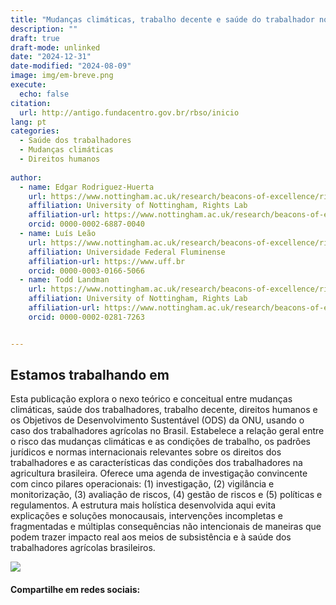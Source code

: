```yaml
---
title: "Mudanças climáticas, trabalho decente e saúde do trabalhador no Brasil: considerações teóricas"
description: ""
draft: true
draft-mode: unlinked
date: "2024-12-31"
date-modified: "2024-08-09"
image: img/em-breve.png
execute:
  echo: false
citation:
  url: http://antigo.fundacentro.gov.br/rbso/inicio
lang: pt  
categories:
  - Saúde dos trabalhadores
  - Mudanças climáticas
  - Direitos humanos
  
author:
  - name: Edgar Rodriguez-Huerta
    url: https://www.nottingham.ac.uk/research/beacons-of-excellence/rights-lab/our-team/edgar-rodr%C3%ADguez-huerta/index.aspx
    affiliation: University of Nottingham, Rights Lab
    affiliation-url: https://www.nottingham.ac.uk/research/beacons-of-excellence/rights-lab/index.aspx
    orcid: 0000-0002-6887-0040
  - name: Luís Leão
    url: https://www.nottingham.ac.uk/research/beacons-of-excellence/rights-lab/index.aspx
    affiliation: Universidade Federal Fluminense
    affiliation-url: https://www.uff.br
    orcid: 0000-0003-0166-5066
  - name: Todd Landman
    url: https://www.nottingham.ac.uk/research/beacons-of-excellence/rights-lab/index.aspx
    affiliation: University of Nottingham, Rights Lab
    affiliation-url: https://www.nottingham.ac.uk/research/beacons-of-excellence/rights-lab/index.aspx
    orcid: 0000-0002-0281-7263


---
```


## Estamos trabalhando em

Esta publicação explora o nexo teórico e conceitual entre mudanças climáticas, saúde dos trabalhadores, trabalho decente, direitos humanos e os Objetivos de Desenvolvimento Sustentável (ODS) da ONU, usando o caso dos trabalhadores agrícolas no Brasil. Estabelece a relação geral entre o risco das mudanças climáticas e as condições de trabalho, os padrões jurídicos e normas internacionais relevantes sobre os direitos dos trabalhadores e as características das condições dos trabalhadores na agricultura brasileira. Oferece uma agenda de investigação convincente com cinco pilares operacionais: (1) investigação, (2) vigilância e monitorização, (3) avaliação de riscos, (4) gestão de riscos e (5) políticas e regulamentos. A estrutura mais holística desenvolvida aqui evita explicações e soluções monocausais, intervenções incompletas e fragmentadas e múltiplas consequências não intencionais de maneiras que podem trazer impacto real aos meios de subsistência e à saúde dos trabalhadores agrícolas brasileiros.

![](img/em-breve.png)

#### Compartilhe em redes sociais:

```{=html}
<!-- AddToAny BEGIN -->
<div class="a2a_kit a2a_kit_size_32 a2a_default_style" data-a2a-icon-color="#FFDC02,black">

<a class="a2a_button_email a2a_counter"></a>
<a class="a2a_button_copy_link a2a_counter"></a>
<a class="a2a_button_linkedin a2a_counter"></a>
<a class="a2a_button_facebook a2a_counter"></a>
<a class="a2a_button_bluesky a2a_counter"></a>
<a class="a2a_button_x a2a_counter"></a>
<a class="a2a_button_threads a2a_counter"></a>
<a class="a2a_button_mastodon a2a_counter"></a>
<a class="a2a_button_whatsapp a2a_counter"></a>
<a class="a2a_dd a2a_counter" href="https://www.addtoany.com/share"></a>
</div>
<script async src="https://static.addtoany.com/menu/page.js"></script>
<!-- AddToAny END -->
```

